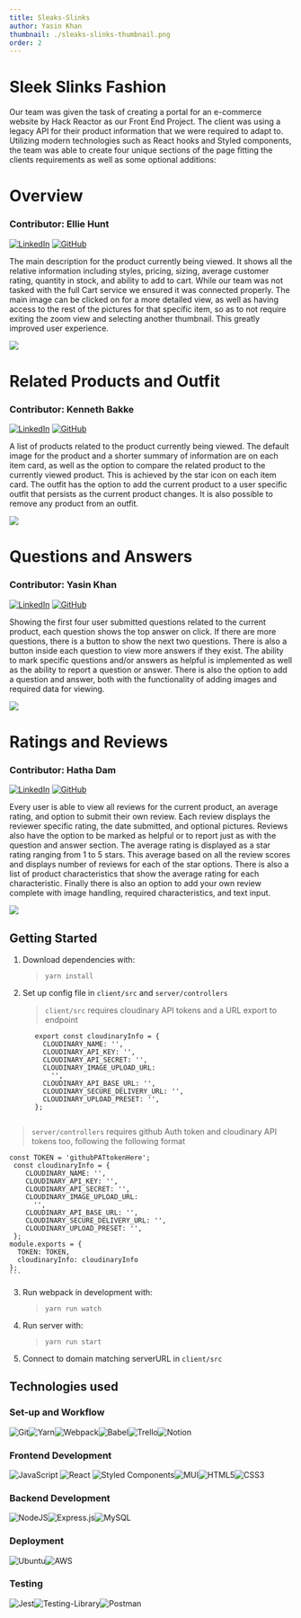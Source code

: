 ```yaml
---
title: Sleaks-Slinks
author: Yasin Khan
thumbnail: ./sleaks-slinks-thumbnail.png
order: 2
---
```


# Sleek Slinks Fashion

Our team was given the task of creating a portal for an e-commerce website by Hack Reactor as our Front End Project.
The client was using a legacy API for their product information that we were required to adapt to.
Utilizing modern technologies such as React hooks and Styled components, the team was able to create four unique sections
of the page fitting the clients requirements as well as some optional additions:

# Overview

### **Contributor: Ellie Hunt**

[![LinkedIn](https://img.shields.io/badge/linkedin-%230077B5.svg?style=for-the-badge&logo=linkedin&logoColor=white)](https://www.linkedin.com/in/elliemhunt/)
[![GitHub](https://img.shields.io/badge/github-%23121011.svg?style=for-the-badge&logo=github&logoColor=white)](https://github.com/Elliehunt8)

The main description for the product currently being viewed. It shows all the relative information including styles, pricing,
sizing, average customer rating, quantity in stock, and ability to add to cart. While our team was not tasked with the full Cart service we ensured it was connected properly. The main image can be clicked on for a more detailed view, as well as having access to the rest of the pictures
for that specific item, so as to not require exiting the zoom view and selecting another thumbnail. This greatly improved user experience.

![](https://media.giphy.com/media/RYQFYUTsZfr0meAWoD/giphy.gif)

# Related Products and Outfit

### **Contributor: Kenneth Bakke**

[![LinkedIn](https://img.shields.io/badge/linkedin-%230077B5.svg?style=for-the-badge&logo=linkedin&logoColor=white)](https://www.linkedin.com/in/kenneth-bakke-543a39157/)
[![GitHub](https://img.shields.io/badge/github-%23121011.svg?style=for-the-badge&logo=github&logoColor=white)](https://github.com/kenneth-bakke)

A list of products related to the product currently being viewed. The default image for the product and a shorter summary of information
are on each item card, as well as the option to compare the related product to the currently viewed product. This is achieved by the star icon on each
item card. The outfit has the option to add the current product to a user specific outfit that persists as the current product changes. It is also
possible to remove any product from an outfit.

![](https://media.giphy.com/media/LharojqjrGGwXIzDEE/giphy-downsized-large.gif)

# Questions and Answers

### **Contributor: Yasin Khan**

[![LinkedIn](https://img.shields.io/badge/linkedin-%230077B5.svg?style=for-the-badge&logo=linkedin&logoColor=white)](https://www.linkedin.com/in/yasin-khan-09245ba9/)
[![GitHub](https://img.shields.io/badge/github-%23121011.svg?style=for-the-badge&logo=github&logoColor=white)](https://github.com/yasinnkhann)

Showing the first four user submitted questions related to the current product, each question shows the top answer on click. If there are more questions, there is a button to show the next two questions. There is also a button inside each question to view more answers if they exist.
The ability to mark specific questions and/or answers as helpful is implemented as well as the ability to report a question or answer.
There is also the option to add a question and answer, both with the functionality of adding images and required data for viewing.

![](https://media.giphy.com/media/CMgTuEdytNqcNZrqIE/giphy.gif)

# Ratings and Reviews

### **Contributor: Hatha Dam**

[![LinkedIn](https://img.shields.io/badge/linkedin-%230077B5.svg?style=for-the-badge&logo=linkedin&logoColor=white)](https://www.linkedin.com/in/hatha-dam-45b05a78/)
[![GitHub](https://img.shields.io/badge/github-%23121011.svg?style=for-the-badge&logo=github&logoColor=white)](https://github.com/hathadam)

Every user is able to view all reviews for the current product, an average rating, and option to submit their own review. Each review displays the
reviewer specific rating, the date submitted, and optional pictures. Reviews also have the option to be marked as helpful or to report just as with
the question and answer section. The average rating is displayed as a star rating ranging from 1 to 5 stars. This average based on all the review scores and displays number of reviews for each of the star options. There is also a list of product characteristics that show the average rating for each characteristic. Finally there is also an option to add your own review complete with image handling, required characteristics, and text input.

![](https://media.giphy.com/media/ZNxH8bRV8SmNMa4SQ4/giphy.gif)

## Getting Started

1. Download dependencies with:

   > `yarn install`

2. Set up config file in `client/src` and `server/controllers`

   > `client/src` requires cloudinary API tokens and a URL export to endpoint

   ```export const serverURL = 'http://localhost:3000/api'; // Change localhost:3000 to appropriate domain and port. /api is required
      export const cloudinaryInfo = {
        CLOUDINARY_NAME: '',
        CLOUDINARY_API_KEY: '',
        CLOUDINARY_API_SECRET: '',
        CLOUDINARY_IMAGE_UPLOAD_URL:
          '',
        CLOUDINARY_API_BASE_URL: '',
        CLOUDINARY_SECURE_DELIVERY_URL: '',
        CLOUDINARY_UPLOAD_PRESET: '',
      };


   ```

> `server/controllers` requires github Auth token and cloudinary API tokens too, following the following format

    const TOKEN = 'githubPATtokenHere';
     const cloudinaryInfo = {
        CLOUDINARY_NAME: '',
        CLOUDINARY_API_KEY: '',
        CLOUDINARY_API_SECRET: '',
        CLOUDINARY_IMAGE_UPLOAD_URL:
          '',
        CLOUDINARY_API_BASE_URL: '',
        CLOUDINARY_SECURE_DELIVERY_URL: '',
        CLOUDINARY_UPLOAD_PRESET: '',
     };
    module.exports = {
      TOKEN: TOKEN,
      cloudinaryInfo: cloudinaryInfo
    };
    ```

3. Run webpack in development with:

   > `yarn run watch`

4. Run server with:

   > `yarn run start`

5. Connect to domain matching serverURL in `client/src`

## Technologies used

### **Set-up and Workflow**

![Git](https://img.shields.io/badge/git-%23F05033.svg?style=for-the-badge&logo=git&logoColor=white)![Yarn](https://img.shields.io/badge/yarn-%232C8EBB.svg?style=for-the-badge&logo=yarn&logoColor=white)![Webpack](https://img.shields.io/badge/webpack-%238DD6F9.svg?style=for-the-badge&logo=webpack&logoColor=black)![Babel](https://img.shields.io/badge/Babel-F9DC3e?style=for-the-badge&logo=babel&logoColor=black)![Trello](https://img.shields.io/badge/Trello-%23026AA7.svg?style=for-the-badge&logo=Trello&logoColor=white)![Notion](https://img.shields.io/badge/Notion-%23000000.svg?style=for-the-badge&logo=notion&logoColor=white)

### **Frontend Development**

![JavaScript](https://img.shields.io/badge/javascript-%23323330.svg?style=for-the-badge&logo=javascript&logoColor=%23F7DF1E)
![React](https://img.shields.io/badge/react-%2320232a.svg?style=for-the-badge&logo=react&logoColor=%2361DAFB)
![Styled Components](https://img.shields.io/badge/styled--components-DB7093?style=for-the-badge&logo=styled-components&logoColor=white)![MUI](https://img.shields.io/badge/MUI-%230081CB.svg?style=for-the-badge&logo=material-ui&logoColor=white)![HTML5](https://img.shields.io/badge/html5-%23E34F26.svg?style=for-the-badge&logo=html5&logoColor=white)![CSS3](https://img.shields.io/badge/css3-%231572B6.svg?style=for-the-badge&logo=css3&logoColor=white)

### **Backend Development**

![NodeJS](https://img.shields.io/badge/node.js-6DA55F?style=for-the-badge&logo=node.js&logoColor=white)![Express.js](https://img.shields.io/badge/express.js-%23404d59.svg?style=for-the-badge&logo=express&logoColor=%2361DAFB)![MySQL](https://img.shields.io/badge/mysql-%2300f.svg?style=for-the-badge&logo=mysql&logoColor=white)

### **Deployment**

![Ubuntu](https://img.shields.io/badge/Ubuntu-E95420?style=for-the-badge&logo=ubuntu&logoColor=white)![AWS](https://img.shields.io/badge/AWS-%23FF9900.svg?style=for-the-badge&logo=amazon-aws&logoColor=white)

### **Testing**

![Jest](https://img.shields.io/badge/-jest-%23C21325?style=for-the-badge&logo=jest&logoColor=white)![Testing-Library](https://img.shields.io/badge/-TestingLibrary-%23E33332?style=for-the-badge&logo=testing-library&logoColor=white)![Postman](https://img.shields.io/badge/Postman-FF6C37?style=for-the-badge&logo=postman&logoColor=white)
